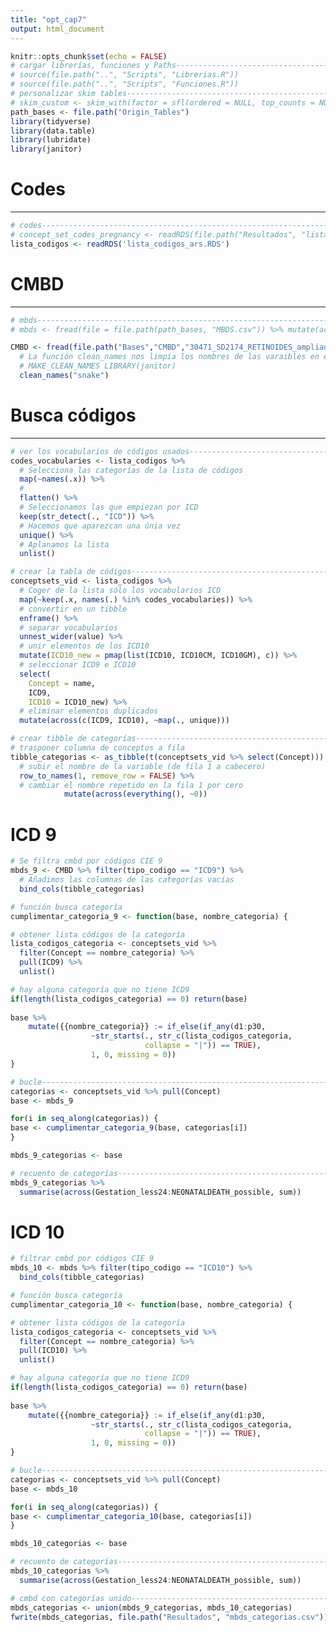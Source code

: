 ```yaml
---
title: "opt_cap7"
output: html_document
---
```


```r
knitr::opts_chunk$set(echo = FALSE)
# cargar librerías, funciones y Paths------------------------------------------
# source(file.path("..", "Scripts", "Librerias.R"))
# source(file.path("..", "Scripts", "Funciones.R"))
# personalizar skim tables-----------------------------------------------------
# skim_custom <- skim_with(factor = sfl(ordered = NULL, top_counts = NULL))
path_bases <- file.path("Origin_Tables")
library(tidyverse)
library(data.table)
library(lubridate)
library(janitor)

```

# Codes

***

```r
# codes------------------------------------------------------------------------
# concept_set_codes_pregnancy <- readRDS(file.path("Resultados", "lista_codigos_ars.RDS"))
lista_codigos <- readRDS('lista_codigos_ars.RDS')

```

# CMBD

***

```r
# mbds-------------------------------------------------------------------------
# mbds <- fread(file = file.path(path_bases, "MBDS.csv")) %>% mutate(across(where(is.Date), ymd))

CMBD <- fread(file.path("Bases","CMBD","30471_SD2174_RETINOIDES_ampliada_bis.txt")) %>%
  # La función clean_names nos limpia los nombres de las varaibles en ese formato
  # MAKE_CLEAN_NAMES LIBRARY(janitor)
  clean_names("snake")
```

# Busca códigos

***

```r
# ver los vocabularios de códigos usados---------------------------------------
codes_vocabularies <- lista_codigos %>% 
  # Selecciona las categorías de la lista de códigos
  map(~names(.x)) %>% 
  # 
  flatten() %>% 
  # Seleccionamos las que empiezan por ICD
  keep(str_detect(., "ICD")) %>% 
  # Hacemos que aparezcan una únia vez
  unique() %>% 
  # Aplanamos la lista
  unlist()
```

```r
# crear la tabla de códigos----------------------------------------------------
conceptsets_vid <- lista_codigos %>% 
  # Coger de la lista sólo los vocabularios ICD
  map(~keep(.x, names(.) %in% codes_vocabularies)) %>%
  # convertir en un tibble
  enframe() %>% 
  # separar vocabularios
  unnest_wider(value) %>% 
  # unir elementos de los ICD10
  mutate(ICD10_new = pmap(list(ICD10, ICD10CM, ICD10GM), c)) %>% 
  # seleccionar ICD9 e ICD10
  select(
    Concept = name,
    ICD9, 
    ICD10 = ICD10_new) %>% 
  # eliminar elementos duplicados
  mutate(across(c(ICD9, ICD10), ~map(., unique)))
```


```r
# crear tibble de categorías---------------------------------------------------
# trasponer columna de conceptos a fila
tibble_categorias <- as_tibble(t(conceptsets_vid %>% select(Concept))) %>% 
  # subir el nombre de la variable (de fila 1 a cabecero)
  row_to_names(1, remove_row = FALSE) %>%
  # cambiar el nombre repetido en la fila 1 por cero
            mutate(across(everything(), ~0))
```

# ICD 9

```r
# Se filtra cmbd por códigos CIE 9 
mbds_9 <- CMBD %>% filter(tipo_codigo == "ICD9") %>% 
  # Añadimos las columnas de las categorías vacías 
  bind_cols(tibble_categorias)

# función busca categoría
cumplimentar_categoria_9 <- function(base, nombre_categoria) {

# obtener lista códigos de la categoría  
lista_codigos_categoria <- conceptsets_vid %>% 
  filter(Concept == nombre_categoria) %>% 
  pull(ICD9) %>% 
  unlist()

# hay alguna categoría que no tiene ICD9
if(length(lista_codigos_categoria) == 0) return(base)
  
base %>% 
    mutate({{nombre_categoria}} := if_else(if_any(d1:p30, 
                  ~str_starts(., str_c(lista_codigos_categoria, 
                              collapse = "|")) == TRUE),
                  1, 0, missing = 0))
}

# bucle------------------------------------------------------------------------
categorias <- conceptsets_vid %>% pull(Concept)
base <- mbds_9

for(i in seq_along(categorias)) {
base <- cumplimentar_categoria_9(base, categorias[i])
}

mbds_9_categorias <- base

# recuento de categorías-------------------------------------------------------
mbds_9_categorias %>% 
  summarise(across(Gestation_less24:NEONATALDEATH_possible, sum))

```

# ICD 10

```r
# filtrar cmbd por códigos CIE 9 
mbds_10 <- mbds %>% filter(tipo_codigo == "ICD10") %>% 
  bind_cols(tibble_categorias)

# función busca categoría
cumplimentar_categoria_10 <- function(base, nombre_categoria) {

# obtener lista códigos de la categoría  
lista_codigos_categoria <- conceptsets_vid %>% 
  filter(Concept == nombre_categoria) %>% 
  pull(ICD10) %>% 
  unlist()

# hay alguna categoría que no tiene ICD9
if(length(lista_codigos_categoria) == 0) return(base)
  
base %>% 
    mutate({{nombre_categoria}} := if_else(if_any(d1:p30, 
                  ~str_starts(., str_c(lista_codigos_categoria, 
                              collapse = "|")) == TRUE),
                  1, 0, missing = 0))
}

# bucle------------------------------------------------------------------------
categorias <- conceptsets_vid %>% pull(Concept)
base <- mbds_10

for(i in seq_along(categorias)) {
base <- cumplimentar_categoria_10(base, categorias[i])
}

mbds_10_categorias <- base

# recuento de categorías-------------------------------------------------------
mbds_10_categorias %>% 
  summarise(across(Gestation_less24:NEONATALDEATH_possible, sum))

```

```r
# cmbd con categorías unido----------------------------------------------------
mbds_categorias <- union(mbds_9_categorias, mbds_10_categorias)
fwrite(mbds_categorias, file.path("Resultados", "mbds_categorias.csv"))

```

<br>
<div class="tocify-extend-page" data-unique="tocify-extend-page" style="height: 0;"></div>

